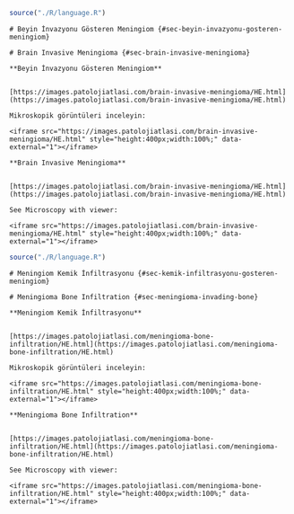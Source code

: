 
```r
source("./R/language.R")
```


```asis
# Beyin İnvazyonu Gösteren Meningiom {#sec-beyin-invazyonu-gosteren-meningiom} 
```


```asis
# Brain Invasive Meningioma {#sec-brain-invasive-meningioma} 
```



```asis

**Beyin İnvazyonu Gösteren Meningiom**


[https://images.patolojiatlasi.com/brain-invasive-meningioma/HE.html](https://images.patolojiatlasi.com/brain-invasive-meningioma/HE.html)

Mikroskopik görüntüleri inceleyin:

<iframe src="https://images.patolojiatlasi.com/brain-invasive-meningioma/HE.html" style="height:400px;width:100%;" data-external="1"></iframe>

```


```asis

**Brain Invasive Meningioma**


[https://images.patolojiatlasi.com/brain-invasive-meningioma/HE.html](https://images.patolojiatlasi.com/brain-invasive-meningioma/HE.html)

See Microscopy with viewer: 

<iframe src="https://images.patolojiatlasi.com/brain-invasive-meningioma/HE.html" style="height:400px;width:100%;" data-external="1"></iframe>

```




```r
source("./R/language.R")
```


```asis
# Meningiom Kemik İnfiltrasyonu {#sec-kemik-infiltrasyonu-gosteren-meningiom} 
```


```asis
# Meningioma Bone Infiltration {#sec-meningioma-invading-bone} 
```



```asis

**Meningiom Kemik İnfiltrasyonu**


[https://images.patolojiatlasi.com/meningioma-bone-infiltration/HE.html](https://images.patolojiatlasi.com/meningioma-bone-infiltration/HE.html)

Mikroskopik görüntüleri inceleyin:

<iframe src="https://images.patolojiatlasi.com/meningioma-bone-infiltration/HE.html" style="height:400px;width:100%;" data-external="1"></iframe>

```


```asis

**Meningioma Bone Infiltration**


[https://images.patolojiatlasi.com/meningioma-bone-infiltration/HE.html](https://images.patolojiatlasi.com/meningioma-bone-infiltration/HE.html)

See Microscopy with viewer: 

<iframe src="https://images.patolojiatlasi.com/meningioma-bone-infiltration/HE.html" style="height:400px;width:100%;" data-external="1"></iframe>

```

